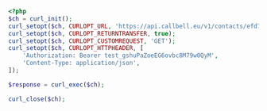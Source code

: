 ```php
<?php
$ch = curl_init();
curl_setopt($ch, CURLOPT_URL, 'https://api.callbell.eu/v1/contacts/efd7d996470e463b89f079be6cf578ed/messages');
curl_setopt($ch, CURLOPT_RETURNTRANSFER, true);
curl_setopt($ch, CURLOPT_CUSTOMREQUEST, 'GET');
curl_setopt($ch, CURLOPT_HTTPHEADER, [
    'Authorization: Bearer test_gshuPaZoeEG6ovbc8M79w0QyM',
    'Content-Type: application/json',
]);

$response = curl_exec($ch);

curl_close($ch);

```